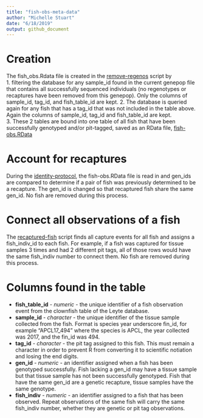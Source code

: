 ```yaml
---
title: "fish-obs-meta-data"
author: "Michelle Stuart"
date: "6/18/2019"
output: github_document
---
```


# Creation
The fish_obs.Rdata file is created in the [remove-regenos](pinskylab/genomics/Rmd/05_remove-regenos.Rmd) script by   
1. filtering the database for any sample_id found in the current genepop file that contains all successfully sequenced individuals (no regenotypes or recaptures have been removed from this genepop).  Only the columns of sample_id, tag_id, and fish_table_id are kept.
2. The database is queried again for any fish that has a tag_id that was not included in the table above. Again the columns of sample_id, tag_id and fish_table_id are kept.  
3. These 2 tables are bound into one table of all fish that have been successfully genotyped and/or pit-tagged, saved as an RData file, [fish-obs.RData](pinskylab/genomics/data/fish-obs.RData)

# Account for recaptures
During the [identity-protocol](pinskylab/genomics/Rmd/06_identity-protocol.Rmd), the fish-obs.RData file is read in and gen_ids are compared to determine if a pair of fish was previously determined to be a recapture.  The gen_id is changed so that recaptured fish share the same gen_id.  No fish are removed during this process.  

# Connect all observations of a fish
The [recaptured-fish](pinskylab/genomics/Rmd/07_recaptured-fish.Rmd) script finds all capture events for all fish and assigns a fish_indiv_id to each fish.  For example, if a fish was captured for tissue samples 3 times and had 2 different pit tags, all of those rows would have the same fish_indiv number to connect them.  No fish are removed during this process.

# Columns found in the table  
- **fish_table_id** - *numeric* - the unique identifier of a fish observation event from the clownfish table of the Leyte database.  
- **sample_id** - *character* - the unique identifier of the tissue sample collected from the fish.  Format is species year underscore fin_id, for example "APCL17_494" where the species is APCL, the year collected was 2017, and the fin_id was 494.  
- **tag_id** - *character* - the pit tag assigned to this fish.  This must remain a character in order to prevent R from converting it to scientific notiation and losing the end digits.
- **gen_id** - *numeric* - an identifier assigned when a fish has been genotyped successfully.  Fish lacking a gen_id may have a tissue sample but that tissue sample has not been successfully genotyped.  Fish that have the same gen_id are a genetic recapture, tissue samples have the same genotype.
- **fish_indiv** - *numeric* - an identifier assigned to a fish that has been observed.  Repeat observations of the same fish will carry the same fish_indiv number, whether they are genetic or pit tag observations.